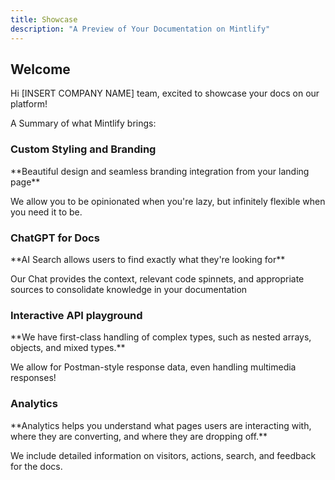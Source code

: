 ```yaml
---
title: Showcase
description: "A Preview of Your Documentation on Mintlify"
---
```


## Welcome

Hi [INSERT COMPANY NAME] team, excited to showcase your docs on our platform! 

A Summary of what Mintlify brings: 


### Custom Styling and Branding

<Check>
  **Beautiful design and seamless branding integration from your landing page**
  
  We allow you to be opinionated when you're lazy, but infinitely flexible when you need it to be.
</Check>

### ChatGPT for Docs

<Check>
  **AI Search allows users to find exactly what they're looking for**

  Our Chat provides the context, relevant code spinnets, and appropriate sources to consolidate knowledge in your documentation
</Check>

### Interactive API playground

<Check>
  **We have first-class handling of complex types, such as nested arrays, objects, and mixed types.**

  We allow for Postman-style response data, even handling multimedia responses!
</Check>


### Analytics

<Check>
  **Analytics helps you understand what pages users are interacting with, where they are converting, and where they are dropping off.**

  We include detailed information on visitors, actions, search, and feedback for the docs. 
</Check>
